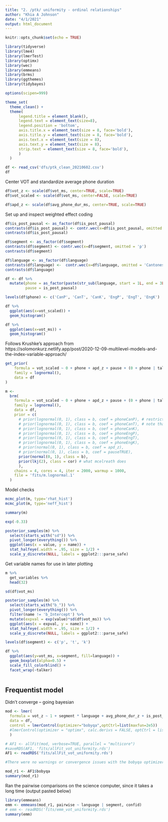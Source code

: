 ```yaml
---
title: "2. /ptk/ uniformity - ordinal relationships"
author: "Khia A Johnson"
date: "4/1/2021"
output: html_document
---
```


```r
knitr::opts_chunk$set(echo = TRUE)
```

```r
library(tidyverse)
library(lme4)
library(lmerTest)
library(optimx)
library(wec)
library(emmeans)
library(brms)
library(ggthemes)
library(tidybayes)

options(scipen=999)

theme_set(
  theme_clean() + 
  theme(
      legend.title = element_blank(),
      legend.text = element_text(size=8),
      legend.position = 'bottom',
      axis.title.x = element_text(size = 8, face='bold'),
      axis.title.y = element_text(size = 8, face='bold'),
      axis.text.x = element_text(size = 8),
      axis.text.y = element_text(size = 8),
      strip.text = element_text(size = 8, face='bold'),
      )
  )
```

```r
df <- read_csv('dfs/ptk_clean_20210602.csv')
df
```


Center VOT and standardize average phone duration
```r
df$vot_z <- scale(df$vot_ms, center=TRUE, scale=TRUE)
df$vot_scaled <- scale(df$vot_ms, center=FALSE, scale=TRUE)

df$apd_z <- scale(df$avg_phone_dur_ms, center=TRUE, scale=TRUE)
```

Set up and inspect weighted effect coding
```r
df$is_post_pausal <- as_factor(df$is_post_pausal)
contrasts(df$is_post_pausal) <- contr.wec(x=df$is_post_pausal, omitted = FALSE)
contrasts(df$is_post_pausal)

df$segment <- as_factor(df$segment)
contrasts(df$segment) <- contr.wec(x=df$segment, omitted = 'p')
contrasts(df$segment)

df$language <- as_factor(df$language)
contrasts(df$language) <-  contr.wec(x=df$language, omitted = 'Cantonese')
contrasts(df$language)
```


```r
df <- df %>%
  mutate(phone = as_factor(paste(str_sub(language, start = 1L, end = 3L), str_to_upper(segment), sep = '')),
         pause = is_post_pausal)

levels(df$phone) <- c('CanP', 'CanT', 'CanK', 'EngP', 'EngT', 'EngK')
```

```r
df %>%
  ggplot(aes(x=vot_scaled)) +
  geom_histogram()

df %>%
  ggplot(aes(x=vot_ms)) +
  geom_histogram()
```



Follows Krushke's approach from https://solomonkurz.netlify.app/post/2020-12-09-multilevel-models-and-the-index-variable-approach/ 
```r
get_prior(
    formula = vot_scaled ~ 0 + phone + apd_z + pause + (0 + phone | talker) + (1 | word),
    family = lognormal(),
    data = df
)
```

```r
m <- 
  brm(
    formula = vot_scaled ~ 0 + phone + apd_z + pause + (0 + phone | talker) + (1 | word),
    family = lognormal(),
    data = df,
    prior = c(
      # prior(lognormal(0, 1), class = b, coef = phoneCanP), # restricting to pos values given index var coding
      # prior(lognormal(0, 1), class = b, coef = phoneCanT), # note that values *scaled* but not centered
      # prior(lognormal(0, 1), class = b, coef = phoneCanK),
      # prior(lognormal(0, 1), class = b, coef = phoneEngP),
      # prior(lognormal(0, 1), class = b, coef = phoneEngT),
      # prior(lognormal(0, 1), class = b, coef = phoneEngK),
      # prior(normal(0, 1), class = b, coef = apd_z), 
      # prior(normal(0, 1), class = b, coef = pauseTRUE),
      prior(normal(0, 1), class = b),
      prior(lkj(2), class = cor) # what mcelreath does
      ),
    chains = 4, cores = 4, iter = 2000, warmup = 1000,
    file = 'fits/m.lognormal.1'
  )
```

Model checks
```r
mcmc_plot(m, type='rhat_hist')
mcmc_plot(m, type='neff_hist')
```

```r
summary(m)
```

```r
exp(-0.33)
```

```r
posterior_samples(m) %>% 
  select(starts_with("sd")) %>% 
  pivot_longer(everything()) %>% 
  ggplot(aes(x = value, y = name)) +
  stat_halfeye(.width = .95, size = 1/2) +
  scale_y_discrete(NULL, labels = ggplot2:::parse_safe)
```

Get variable names for use in later plotting
```r
m %>%
  get_variables %>%
  head(32)
```

```r
sd(df$vot_ms)
```


```r
posterior_samples(m) %>% 
  select(starts_with("b_")) %>% 
  pivot_longer(everything()) %>% 
  filter(name != 'b_Intercept') %>%
  mutate(expval = exp(value)*sd(df$vot_ms)) %>%
  ggplot(aes(x = expval, y = name)) +
  stat_halfeye(.width = .95, size = 1/2) +
  scale_y_discrete(NULL, labels = ggplot2:::parse_safe)
```


```r
levels(df$segment) <- c('p', 't', 'k')

df %>%
  ggplot(aes(y=vot_ms, x=segment, fill=language)) +
  geom_boxplot(alpha=0.5) +
  scale_fill_colorblind() +
  facet_wrap(~talker)
```

```r

```



## Frequentist model

Didn't converge -- going bayesian
```r
mod <- lmer(
  formula = vot_z ~ 1 + segment * language + avg_phone_dur_z + is_post_pausal + (segment * language | talker) + (1 | word),
  data = df,
  control = lmerControl(optimizer="bobyqa",optCtrl=list(maxfun=2e5))
  #lmerControl(optimizer = "optimx", calc.derivs = FALSE, optCtrl = list(method = "nlminb", starttests = FALSE, kkt = FALSE))
  )
```

```r
# AF1 <- allFit(mod, verbose=TRUE, parallel = "multicore")
#saveRDS(AF1, 'fits/allFit_vot_uniformity.rds')
AF1 <- readRDS('fits/allFit_vot_uniformity.rds')

#There were no warnings or convergence issues with the bobyqa optimizer (or: optimx.L-BFGS-B; nloptwrap.NLOPT_LN_BOBYQA); others had "Model failed to converge with 1 negative eigenvalue" like errors

mod_r1 <- AF1$bobyqa
summary(mod_r1)
```


Ran the pairwise comparisons on the science computer, since it takes a long time (output pasted below)
```r
library(emmeans)
emm <- emmeans(mod_r1, pairwise ~ language | segment, confid)
# emm <- readRDS('fits/emm_vot_uniformity.rds')
summary(emm)
```
